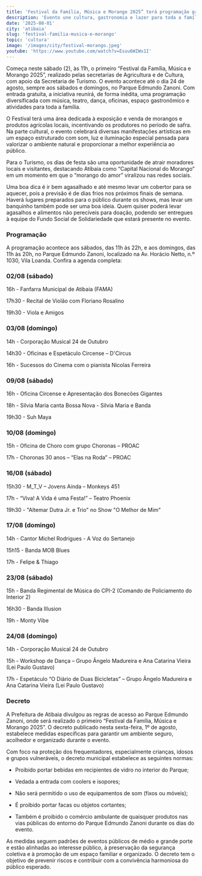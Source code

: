 ```yaml
---
title: 'Festival da Família, Música e Morango 2025” terá programação gratuita aos fins de semana de agosto no Parque Edmundo Zanoni'
description: 'Evento une cultura, gastronomia e lazer para toda a família; decreto municipal define regras para acesso e segurança do local'
date: '2025-08-01'
city: 'atibaia'
slug: 'festival-familia-musica-e-morango'
topic: 'cultura'
image: '/images/city/festival-morango.jpeg'
youtube: 'https://www.youtube.com/watch?v=Esuu6WIWx1I'
---
```


Começa neste sábado (2), às 11h, o primeiro “Festival da Família, Música e Morango 2025”, realizado pelas secretarias de Agricultura e de Cultura, com apoio da Secretaria de Turismo. O evento acontece até o dia 24 de agosto, sempre aos sábados e domingos, no Parque Edmundo Zanoni. Com entrada gratuita, a iniciativa reunirá, de forma inédita, uma programação diversificada com música, teatro, dança, oficinas, espaço gastronômico e atividades para toda a família.

O Festival terá uma área dedicada à exposição e venda de morangos e produtos agrícolas locais, incentivando os produtores no período de safra. Na parte cultural, o evento celebrará diversas manifestações artísticas em um espaço estruturado com som, luz e iluminação especial pensada para valorizar o ambiente natural e proporcionar a melhor experiência ao público.

Para o Turismo, os dias de festa são uma oportunidade de atrair moradores locais e visitantes, destacando Atibaia como “Capital Nacional do Morango” em um momento em que o “morango do amor” viralizou nas redes sociais.

Uma boa dica é ir bem agasalhado e até mesmo levar um cobertor para se aquecer, pois a previsão é de dias frios nos próximos finais de semana. Haverá lugares preparados para o público durante os shows, mas levar um banquinho também pode ser uma boa ideia. Quem quiser poderá levar agasalhos e alimentos não perecíveis para doação, podendo ser entregues à equipe do Fundo Social de Solidariedade que estará presente no evento.

### Programação

A programação acontece aos sábados, das 11h às 22h, e aos domingos, das 11h às 20h, no Parque Edmundo Zanoni, localizado na Av. Horácio Netto, n.º 1030, Vila Loanda. Confira a agenda completa:

### 02/08 (sábado)

16h - Fanfarra Municipal de Atibaia (FAMA)

17h30 - Recital de Violão com Floriano Rosalino

19h30 - Viola e Amigos

### 03/08 (domingo)

14h - Corporação Musical 24 de Outubro

14h30 - Oficinas e Espetáculo Circense – D'Circus

16h - Sucessos do Cinema com o pianista Nicolas Ferreira

### 09/08 (sábado)

16h - Oficina Circense e Apresentação dos Bonecões Gigantes

18h - Silvia Maria canta Bossa Nova - Silvia Maria e Banda

19h30 - Suh Maya

### 10/08 (domingo)

15h - Oficina de Choro com grupo Choronas – PROAC

17h - Choronas 30 anos – “Elas na Roda” – PROAC

### 16/08 (sábado)

15h30 - M_T_V – Jovens Ainda – Monkeys 451

17h - “Viva! A Vida é uma Festa!” – Teatro Phoenix

19h30 - "Altemar Dutra Jr. e Trio" no Show "O Melhor de Mim”

### 17/08 (domingo)

14h - Cantor Michel Rodrigues - A Voz do Sertanejo

15h15 - Banda MOB Blues

17h - Felipe & Thiago

### 23/08 (sábado)

15h - Banda Regimental de Música do CPI-2 (Comando de Policiamento do Interior 2)

16h30 - Banda Illusion

19h - Monty Vibe

### 24/08 (domingo)

14h - Corporação Musical 24 de Outubro

15h - Workshop de Dança – Grupo Ângelo Madureira e Ana Catarina Vieira (Lei Paulo Gustavo)

17h - Espetáculo “O Diário de Duas Bicicletas” – Grupo Ângelo Madureira e Ana Catarina Vieira (Lei Paulo Gustavo)

### Decreto

A Prefeitura de Atibaia divulgou as regras de acesso ao Parque Edmundo Zanoni, onde será realizado o primeiro “Festival da Família, Música e Morango 2025”. O decreto publicado nesta sexta-feira, 1º de agosto, estabelece medidas específicas para garantir um ambiente seguro, acolhedor e organizado durante o evento.

Com foco na proteção dos frequentadores, especialmente crianças, idosos e grupos vulneráveis, o decreto municipal estabelece as seguintes normas:

- Proibido portar bebidas em recipientes de vidro no interior do Parque;

- Vedada a entrada com coolers e isopores;

- Não será permitido o uso de equipamentos de som (fixos ou móveis);

- É proibido portar facas ou objetos cortantes;

- Também é proibido o comércio ambulante de quaisquer produtos nas vias públicas do entorno do Parque Edmundo Zanoni durante os dias do evento.

As medidas seguem padrões de eventos públicos de médio e grande porte e estão alinhadas ao interesse público, à preservação da segurança coletiva e à promoção de um espaço familiar e organizado. O decreto tem o objetivo de prevenir riscos e contribuir com a convivência harmoniosa do público esperado.
